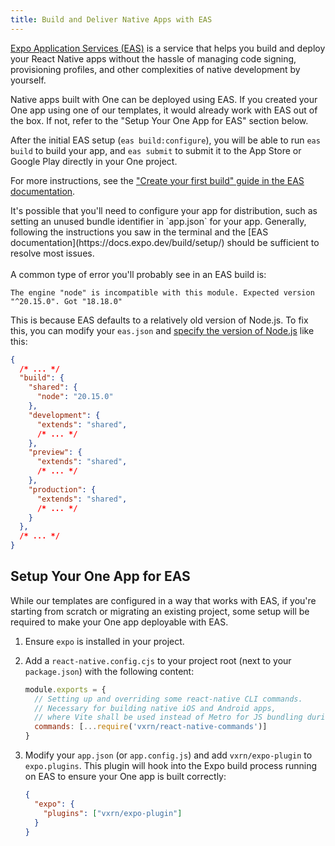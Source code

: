 ```yaml
---
title: Build and Deliver Native Apps with EAS
---
```


[Expo Application Services (EAS)](https://expo.dev/eas) is a service that helps you build and deploy your React Native apps without the hassle of managing code signing, provisioning profiles, and other complexities of native development by yourself.

Native apps built with One can be deployed using EAS. If you created your One app using one of our templates, it would already work with EAS out of the box. If not, refer to the "Setup Your One App for EAS" section below.

After the initial EAS setup (`eas build:configure`), you will be able to run `eas build` to build your app, and `eas submit` to submit it to the App Store or Google Play directly in your One project.

For more instructions, see the ["Create your first build" guide in the EAS documentation](https://docs.expo.dev/build/setup/).

<Notice>
  It's possible that you'll need to configure your app for distribution, such as setting an unused bundle identifier in `app.json` for your app. Generally, following the instructions you saw in the terminal and the [EAS documentation](https://docs.expo.dev/build/setup/) should be sufficient to resolve most issues.
  <br /><br />
  A common type of error you'll probably see in an EAS build is:

  ```
  The engine "node" is incompatible with this module. Expected version "^20.15.0". Got "18.18.0"
  ```

  This is because EAS defaults to a relatively old version of Node.js. To fix this, you can modify your `eas.json` and [specify the version of Node.js](https://docs.expo.dev/build/eas-json/#selecting-build-tool-versions) like this:

  ```json
  {
    /* ... */
    "build": {
      "shared": {
        "node": "20.15.0"
      },
      "development": {
        "extends": "shared",
        /* ... */
      },
      "preview": {
        "extends": "shared",
        /* ... */
      },
      "production": {
        "extends": "shared",
        /* ... */
      }
    },
    /* ... */
  }
  ```
</Notice>

## Setup Your One App for EAS

While our templates are configured in a way that works with EAS, if you're starting from scratch or migrating an existing project, some setup will be required to make your One app deployable with EAS.

1. Ensure `expo` is installed in your project.

2. Add a `react-native.config.cjs` to your project root (next to your `package.json`) with the following content:

    ```js
    module.exports = {
      // Setting up and overriding some react-native CLI commands.
      // Necessary for building native iOS and Android apps,
      // where Vite shall be used instead of Metro for JS bundling during the build precess.
      commands: [...require('vxrn/react-native-commands')]
    }
    ```

3. Modify your `app.json` (or `app.config.js`) and add `vxrn/expo-plugin` to `expo.plugins`. This plugin will hook into the Expo build process running on EAS to ensure your One app is built correctly:

    ```json
    {
      "expo": {
        "plugins": ["vxrn/expo-plugin"]
      }
    }
    ```
